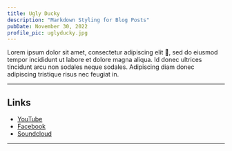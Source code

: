 ```yaml
---
title: Ugly Ducky
description: "Markdown Styling for Blog Posts"
pubDate: November 30, 2022
profile_pic: uglyducky.jpg
---
```



<BlogImage src={Dog} alt="Beagle Dog by Jules D. on Unsplash" />

Lorem ipsum dolor sit amet, consectetur adipiscing elit 🤣, sed do eiusmod tempor incididunt ut labore et dolore magna aliqua. Id donec ultrices tincidunt arcu non sodales neque sodales. Adipiscing diam donec adipiscing tristique risus nec feugiat in.

---

## Links

- [YouTube](https://youtube.com)
- [Facebook](https://facebook.com)
- [Soundcloud](https://soundcloud.com)

---
